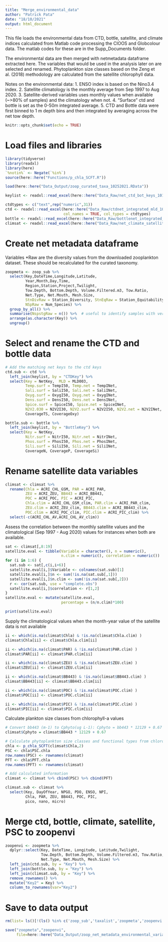 ```yaml
---
title: "Merge_environmental_data"
author: "Patrick Pata"
date: "18/10/2021"
output: html_document
---
```


This file loads the environmental data from CTD, bottle, satellite, and climate indices calculated from Matlab code processing the CIOOS and Globcolour data. The matlab codes for these are in the Supp_Documents folder.

The environmental data are then merged with netmetadata dataframe extracted here. The variables that would be used in the analysis later on are selected and renamed. Phytoplankton size classes based on the Zeng et al. (2018) methodology are calculated from the satellite chlorophyll data.

Notes on the environmental data:
1. ENSO index is based on the Nino3.4 index.
2. Satellite climatology is the monthly average from Sep 1997 to Aug 2020.
3. Satellite-derived variables uses monthly values when available (~>80% of samples) and the climatology when not.
4. "Surface" ctd and bottle is set as the 0-50m integrated average.
5. CTD and Bottle data were first binned to 1 m depth bins and then integrated by averaging across the net tow depth.

```r
knitr::opts_chunk$set(echo = TRUE)
```

# Load files and libraries
```r
library(tidyverse)
library(readxl)
library(here)
`%notin%` <- Negate(`%in%`)
source(here::here("Functions/p_chla_SCFT.R"))

load(here::here("Data_Output/zoop_curated_taxa_10252021.RData"))

keylist <- readxl::read_excel(here::here("Data_Raw/net_ctd_bot_keys_10192021.xlsx"))

ctdtypes <- c("text",rep("numeric",31))
ctd <- readxl::read_excel(here::here("Data_Raw/ctdnet_integrated_mld_10192021.xlsx"),
                          col_names = TRUE, col_types = ctdtypes)
bottle <- readxl::read_excel(here::here("Data_Raw/bottlenet_integrated_mld_10192021.xlsx"))
climsat <- readxl::read_excel(here::here("Data_Raw/net_climate_satellite_10192021.xlsx"))

```

# Create net metadata dataframe
Variables *Raw are  the diversity values from the downloaded zooplankton dataset. These should be recalculated for the curated taxonomy.
```r
zoopmeta <- zoop_sub %>% 
  select(Key,DateTime,Longitude,Latitude,
         Year,Month,Day,Time,
         Region,Station,Project,Twilight,
         Tow.Depth, Bottom.Depth, Volume.Filtered.m3, Tow.Ratio,
         Net.Type, Net.Mouth, Mesh.Size,
         StnDivRaw = Station_Diversity, StnEqRaw = Station_Equitability, 
         NSpRaw = Num_Species) %>% 
  group_by_all() %>% 
  summarise(NspstgRaw = n()) %>%  # useful to identify samples with very low counts
  arrange(as.character(Key)) %>% 
  ungroup()

```

# Select and rename the CTD and bottle data 
```r
# Add the matching net keys to the ctd keys
ctd.sub <- ctd %>% 
  left_join(keylist, by = "CTDKey") %>% 
  select(Key = NetKey,  MLD = MLD003,
         Temp.surf = TempI50, Temp.net = TempINet,
         Sali.surf = SaliI50, Sali.net = SaliINet,
         Oxyg.surf = OxygI50, Oxyg.net = OxygINet,
         Dens.surf = DensI50, Dens.net = DensINet,
         Spice.surf = SpiceI50, Spice.net = SpiceINet,
         N2V2.030 = N2V2I30, N2V2.surf = N2V2I50, N2V2.net = N2V2INet,
         CoverageTS, CoverageOxy)

bottle.sub <- bottle %>% 
  left_join(keylist, by = "BottleKey") %>% 
  select(Key = NetKey,
         Nitr.surf = NitrI50, Nitr.net = NitrINet,
         Phos.surf = PhosI50, Phos.net = PhosINet,
         Sili.surf = SiliI50, Sili.net = SiliINet,
         CoverageN, CoverageP, CoverageSi)
```



# Rename satellite data variables
```r
climsat <- climsat %>% 
  rename(Chla = ACRI_CHL_GSM, PAR = ACRI_PAR, 
         ZEU = ACRI_ZEU, BB443 = ACRI_BB443,
         POC = ACRI_POC, PIC = ACRI_PIC,
         Chla.clim = ACRI_CHL_GSM_clim, PAR.clim = ACRI_PAR_clim, 
         ZEU.clim = ACRI_ZEU_clim, BB443.clim = ACRI_BB443_clim,
         POC.clim = ACRI_POC_clim, PIC.clim = ACRI_PIC_clim) %>% 
  select(-c(ACRI_CHL_AV,ACRI_CHL_AV_clim))
```

Assess the correlation between the monthly satellite values and the climatological (Sep 1997 - Aug 2020) values for instances when both are available.
```r
sat <- climsat[,8:19]
satellite.eval <- tibble(Variable = character(), n = numeric(), 
                         n.clim = numeric(), correlation = numeric())
for (i in 1:6) {
  sat.sub <- sat[,c(i,i+6)]
  satellite.eval[i,]$Variable <- colnames(sat.sub)[1]
  satellite.eval[i,]$n <- sum(!is.na(sat.sub[,1]))
  satellite.eval[i,]$n.clim <- sum(!is.na(sat.sub[,2]))
  r <- cor(sat.sub, use = "complete.obs")
  satellite.eval[i,]$correlation <- r[1,2]
}
satellite.eval <- mutate(satellite.eval,
                         percentage = (n/n.clim)*100)

print(satellite.eval)
```


Supply the climatological values when the month-year value of the satellite data is not available
```r
ii <- which(is.na(climsat$Chla) & !is.na(climsat$Chla.clim) )
climsat$Chla[ii] <- climsat$Chla.clim[ii]

ii <- which(is.na(climsat$PAR) & !is.na(climsat$PAR.clim) )
climsat$PAR[ii] <- climsat$PAR.clim[ii]

ii <- which(is.na(climsat$ZEU) & !is.na(climsat$ZEU.clim) )
climsat$ZEU[ii] <- climsat$ZEU.clim[ii]

ii <- which(is.na(climsat$BB443) & !is.na(climsat$BB443.clim) )
climsat$BB443[ii] <- climsat$BB443.clim[ii]

ii <- which(is.na(climsat$POC) & !is.na(climsat$POC.clim) )
climsat$POC[ii] <- climsat$POC.clim[ii]

ii <- which(is.na(climsat$PIC) & !is.na(climsat$PIC.clim) )
climsat$PIC[ii] <- climsat$PIC.clim[ii]
```


Calculate plankton size classes from chlorophyll-a values
```r
# Convert bb443 (m-1) to Cphyto(ug L-1): Cphyto = bb443 * 12129 + 0.67 (Burt et al. 2018)
climsat$Cphyto = climsat$BB443 * 12129 + 0.67

# Calculate phytoplankton size classes and functional types from chlorophyll-a 
chla <- p_chla_SCFT(climsat$Chla,2)
PSC <- chla$PSC.chla
row.names(PSC) <- rownames(climsat)
PFT <- chla$PFT.chla
row.names(PFT) <- rownames(climsat)

# Add calculated information
climsat <- climsat %>% cbind(PSC) %>% cbind(PFT)

climsat.sub <- climsat %>% 
  select(Key, DayOfYear, NPGO, PDO, ENSO, NPI,
         Chla, PAR, ZEU, BB443, POC, PIC,
         pico, nano, micro)
```


# Merge ctd, bottle, climate, satellite, PSC to zoopenvi
```r
zoopenvi <- zoopmeta %>% 
  dplyr::select(Key, DateTime, Longitude, Latitude,Twilight,
                Tow.Depth, Bottom.Depth, Volume.Filtered.m3, Tow.Ratio,
                Net.Type, Net.Mouth, Mesh.Size) %>% 
  left_join(ctd.sub, by = "Key") %>% 
  left_join(bottle.sub, by = "Key") %>% 
  left_join(climsat.sub, by = "Key") %>% 
  remove_rownames() %>% 
  mutate("Key2" = Key) %>% 
  column_to_rownames(var="Key2")

```

# Save to data output
```r
rm(list= ls()[!(ls() %in% c('zoop_sub','taxalist','zoopmeta','zoopenvi'))])

save("zoopmeta","zoopenvi",
     file=here::here("Data_Output/zoop_net_metadata_environmental_variables_10202021.RData"))
```



